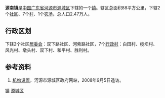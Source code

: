{{中国乡级行政区
|行政区全称 = 源南镇
|景观照片文件名 = 
|景观照片描述 = 
|位置图文件名 = 
|位置图描述 = 
|汉语拼音 = 
|通用拼音 = 
|上级行政区 = [[源城区|源城区]]
|行政区类别 = 
|行政区划代码 = 
|政府驻地 = 
|地理坐标 = 
|总面积 = 88平方公里
|户籍人口 = 2.73万人
|户籍人口年份 = 2009年
|常住人口 = 2.47万人
|常住人口年份 = 2007年
|人口密度 = 
|行政区划 = 10(1林场)
|村委会 = 7
|居委会 = 2
|邮政编码 = 
|电话区号 = 
|官方网站 = 
}}'''源南镇'''是[[中华人民共和国|中国]][[广东省|广东省]][[河源市|河源市]][[源城区|源城区]]下辖的一个[[镇|镇]]。辖区总面积88平方公里，下辖2个[[社区|社区]]、7个[[行政村|村]]、1个[[农场|农场]]，总人口2.47万人。

==行政区划==
下辖2个社区[[居委会|居委会]]：双下路社区、河紫路社区，7个[[行政村|行政村]]：白田村、榄坝村、风光村、墩头村、双下村、和平村、胜利村。

==参考资料==
#[https://web.archive.org/web/20081011043633/http://www.gdyc.gov.cn/html/deptInfo.jsp?DEPTID=106 机构设置]，河源市源城区政府网站，2008年9月5日造访。

{{Geographic Location (8-way)
 | 西北 = 
 | 北 = [[源西街道|源西街道]]
 | 東北 = 
 | 西 = [[新丰江水库|新丰江水库]]
 | 中央 = 源南镇
 | 東 = [[紫金县|紫金县]]
 | 西南 = 
 | 南 = [[埔前镇|埔前镇]]
 | 東南 = 
}}

{{GD-stub}}
{{河源市源城区行政区划}}

[[Category:源城区行政区划|镇]]
[[Category:河源建制镇|源城区]]
